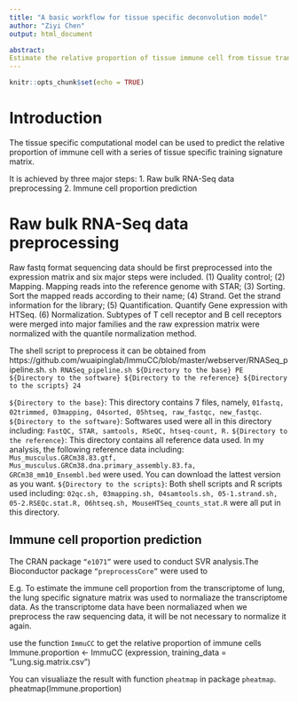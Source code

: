 ---
title: "A basic workflow for tissue specific deconvolution model"
author: "Ziyi Chen"
output: html_document

abstract:
Estimate the relative proportion of tissue immune cell from tissue transcriptome with a tissue specific model.
---

```{r setup, include=FALSE}
knitr::opts_chunk$set(echo = TRUE)
```
# Introduction
The tissue specific computational model can be used to predict the relative proportion of immune cell with a series of tissue specific training signature matrix.

It is achieved by three major steps:
1. Raw bulk RNA-Seq data preprocessing
2. Immune cell proportion prediction

# Raw bulk RNA-Seq data preprocessing
Raw fastq format sequencing data should be first preprocessed into the expression matrix and six major steps were included. 
(1)	Quality control;
(2)	Mapping. Mapping reads into the reference genome with STAR;
(3)	Sorting. Sort the mapped reads according to their name;
(4)	Strand. Get the strand information for the library;
(5)	Quantification. Quantify Gene expression with HTSeq.
(6)	Normalization. Subtypes of T cell receptor and B cell receptors were merged into major families and the raw expression matrix were normalized with the quantile normalization method.

The shell script to preprocess it can be obtained from https://github.com/wuaipinglab/ImmuCC/blob/master/webserver/RNASeq_pipeline.sh.
`sh RNASeq_pipeline.sh ${Directory to the base} PE ${Directory to the software} ${Directory to the reference} ${Directory to the scripts} 24`

`${Directory to the base}`: This directory contains 7 files, namely, `01fastq, 02trimmed, 03mapping, 04sorted, 05htseq, raw_fastqc, new_fastqc`. 
`${Directory to the software}`: Softwares used were all in this directory including: `FastQC, STAR, samtools, RSeQC, htseq-count, R.`
`${Directory to the reference}`: This directory contains all reference data used. In my analysis, the following reference data including: `Mus_musculus.GRCm38.83.gtf, Mus_musculus.GRCm38.dna.primary_assembly.83.fa, GRCm38_mm10_Ensembl.bed` were used. You can download the lattest version as you want.
`${Directory to the scripts}`: Both shell scripts and R scripts used including: `02qc.sh, 03mapping.sh, 04samtools.sh, 05-1.strand.sh, 05-2.RSEQc.stat.R, 06htseq.sh, MouseHTSeq_counts_stat.R` were all put in this directory.

## Immune cell proportion prediction
The CRAN package `“e1071”` were used to conduct SVR analysis.The Bioconductor package `“preprocessCore”` were used to

E.g. To estimate the immune cell proportion from the transcriptome of lung, the lung specific signature matrix was used to normaliaze the transcriptome data. As the transcriptome data have been normaliazed when we preprocess the raw sequencing data, it will be not necessary to normalize it again.

use the function `ImmuCC` to get the relative proportion of immune cells
Immune.proportion <- ImmuCC (expression, training_data = ”Lung.sig.matrix.csv”)

You can visualiaze the result with function `pheatmap` in package `pheatmap`.
pheatmap(Immune.proportion)

